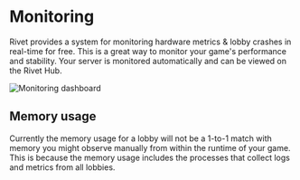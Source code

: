 
# Monitoring

Rivet provides a system for monitoring hardware metrics & lobby crashes in real-time for free. This is a great way to monitor your game's performance and stability. Your server is monitored automatically and can be viewed on the Rivet Hub.

<Image src={imgMonitoring} alt='Monitoring dashboard' />

## Memory usage

Currently the memory usage for a lobby will not be a 1-to-1 match with memory you might observe manually from
within the runtime of your game. This is because the memory usage includes the processes that collect logs and
metrics from all lobbies.
